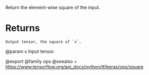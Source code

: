 Return the element-wise square of the input.

# Returns
    Output tensor, the square of `x`.

@param x Input tensor.

@export
@family ops
@seealso
+ <https://www.tensorflow.org/api_docs/python/tf/keras/ops/square>
